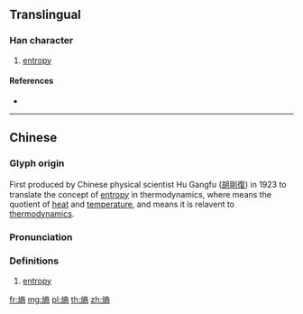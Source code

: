 {{character info/new}}
==Translingual==

===Han character===
{{Han char|rn=86|rad=火|as=11|sn=15|four=90827|canj=FYCB}}

# [[entropy]]

====References====
* {{Han ref|kx=0681.141|hdz=32229.140|uh=71B5|ud=29109|bh=E669|bd=58985}}

----

==Chinese==
{{zh-forms}}

===Glyph origin===
{{Han compound|火|商|c1=s|c2=p|t1=fire|t2=quotient|ls=psc}}

First produced by Chinese physical scientist Hu Gangfu ([[w:zh:胡剛復|胡剛復]]) in 1923 to translate the concept of [[entropy]] in thermodynamics, where {{m|zh|商||[[quotient]]}} means the quotient of [[heat]] and [[temperature]], and {{m|zh|火||fire}} means it is relavent to [[thermodynamics]].

===Pronunciation===
{{zh-pron
|m=shāng
|c=soeng1
|h=pfs=sông
|md=siŏng
|mn=siong
|w=1saan
|mc=
|oc=
|ma=
|cat=n,pn,v
}}

===Definitions===
{{zh-hanzi}}

# [[entropy]]

{{zh-cat|Physics}}


[[fr:熵]]
[[mg:熵]]
[[pl:熵]]
[[th:熵]]
[[zh:熵]]